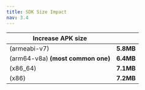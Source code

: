 ```yaml
---
title: SDK Size Impact
nav: 3.4
---
```


| Increase APK size                 |           |
| --------------------------------- | --------- |
| (armeabi-v7)                      | **5.8MB** |
| (arm64-v8a) **(most common one)** | **6.4MB** |
| (x86_64)                          | **7.1MB** |
| (x86)                             | **7.2MB** |
